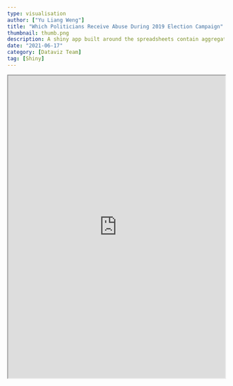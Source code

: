 ```yaml
---
type: visualisation
author: ["Yu Liang Weng"]
title: "Which Politicians Receive Abuse During 2019 Election Campaign"
thumbnail: thumb.png
description: A shiny app built around the spreadsheets contain aggregate statistics for abusive language found in tweets to UK politicians in 2019.
date: "2021-06-17"
category: [Dataviz Team]
tag: [Shiny]
---
```


<iframe width="100%" height="700px" src="https://ylwshef.shinyapps.io/Which-Politicians-Receive-Abuse/" />


<VisPagination mdx={props.mdx} />

<VisDetail mdx={props.mdx} />

  {
    "title": "Source",
    "content": `This shiny app is hosted <a href="https://ylwshef.shinyapps.io/Which-Politicians-Receive-Abuse/">here</a>.`
  },
  {
    "title": "Detail",
    "content": `The shiny app is built based on the <a href="https://doi.org/10.15131/shef.data.12340994">dataset</a> made available by Gorrell, G., Bakir, M., Roberts, I., Greenwood, M., et al. (2020) on Online Research Data (the University of Sheffield's data repository).`
  },
  {
    "title": "Code",
    "content": `<a href="https://github.com/researchdata-sheffield/Which-Politicians-Receive-Abuse">GitHub repository</a> for the source code.`
  },
  {
    "title": "License",
    "content": `Data used in this repository is licensed under a Creative Commons Attribution 4.0 International License. All other content (excluding logos or where explicitly stated) are licensed under the MIT license.`
  },
]

<VisDiv>
  <Tab data={data} />
</VisDiv>
